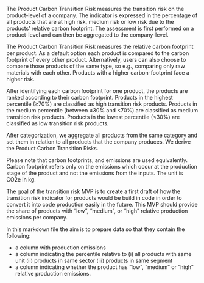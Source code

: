 The Product Carbon Transition Risk measures the transition risk on the product-level of a company. The indicator is expressed in the percentage of all products that are at high risk, medium risk or low risk due to the products' relative carbon footprint. The assessment is first performed on a product-level and can then be aggregated to the company-level.

The Product Carbon Transition Risk measures the relative carbon footprint per
product. As a default option each product is compared to the carbon footprint of
every other product. Alternatively, users can also choose to compare those
products of the same type, so e.g., comparing only raw materials with each
other. Products with a higher carbon-footprint face a higher risk.

After identifying each carbon footprint for one product, the products are ranked
according to their carbon footprint. Products in the highest percentile (≥70%)
are classified as high transition risk products. Products in the medium
percentile (between ≥30% and <70%) are classified as medium transition risk
products. Products in the lowest percentile (<30%) are classified as low
transition risk products.

After categorization, we aggregate all products from the same category and set
them in relation to all products that the company produces. We derive the
Product Carbon Transition Risks.

Please note that carbon footprints, and emissions are used equivalently. Carbon footprint refers only on the emissions which occur at the production stage of the product and not the emissions from the inputs. The unit is CO2e in kg.

The goal of the transition risk MVP is to create a first draft of how the transition risk indicator for products would be build in code in order to convert it into code production easily in the future. This MVP should provide the share of products with "low", "medium", or "high" relative production emissions per company.

In this markdown file the aim is to prepare data so that they contain the following:

- a column with production emissions
- a column indicating the percentile relative to (i) all products with same unit (ii) products in same sector (iii) products in same segment
- a column indicating whether the product has "low", "medium" or "high" relative production emissions.
